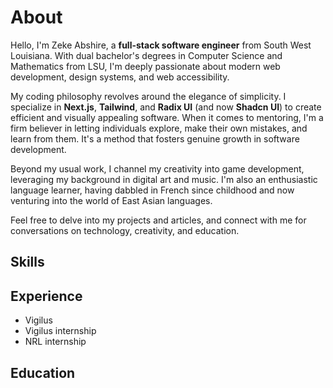 # About

Hello, I'm Zeke Abshire, a **full-stack software engineer** from South West Louisiana. With dual bachelor's degrees in Computer Science and Mathematics from LSU, I'm deeply passionate about modern web development, design systems, and web accessibility.

My coding philosophy revolves around the elegance of simplicity. I specialize in **Next.js**, **Tailwind**, and **Radix UI** (and now **Shadcn UI**) to create efficient and visually appealing software. When it comes to mentoring, I'm a firm believer in letting individuals explore, make their own mistakes, and learn from them. It's a method that fosters genuine growth in software development.

Beyond my usual work, I channel my creativity into game development, leveraging my background in digital art and music. I'm also an enthusiastic language learner, having dabbled in French since childhood and now venturing into the world of East Asian languages.

Feel free to delve into my projects and articles, and connect with me for conversations on technology, creativity, and education.

## Skills

## Experience

- Vigilus
- Vigilus internship
- NRL internship

## Education
